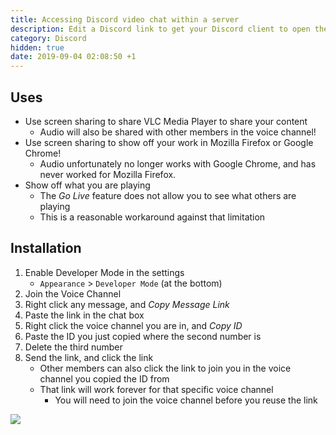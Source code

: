 ```yaml
---
title: Accessing Discord video chat within a server
description: Edit a Discord link to get your Discord client to open the Video Chat interface for the voice channel you are in
category: Discord
hidden: true
date: 2019-09-04 02:08:50 +1
---
```



## Uses
- Use screen sharing to share VLC Media Player to share your content
    - Audio will also be shared with other members in the voice channel!
- Use screen sharing to show off your work in Mozilla Firefox or Google Chrome!
    - Audio unfortunately no longer works with Google Chrome, and has never worked for Mozilla Firefox.
- Show off what you are playing
    - The _Go Live_ feature does not allow you to see what others are playing
    - This is a reasonable workaround against that limitation

## Installation
1. Enable Developer Mode in the settings
    - `Appearance` > `Developer Mode` (at the bottom)
2. Join the Voice Channel
3. Right click any message, and _Copy Message Link_
4. Paste the link in the chat box
5. Right click the voice channel you are in, and _Copy ID_
6. Paste the ID you just copied where the second number is
7. Delete the third number
8. Send the link, and click the link
    - Other members can also click the link to join you in the voice channel you copied the ID from
    - That link will work forever for that specific voice channel
       - You will need to join the voice channel before you reuse the link

<img src={copyingGif} />
